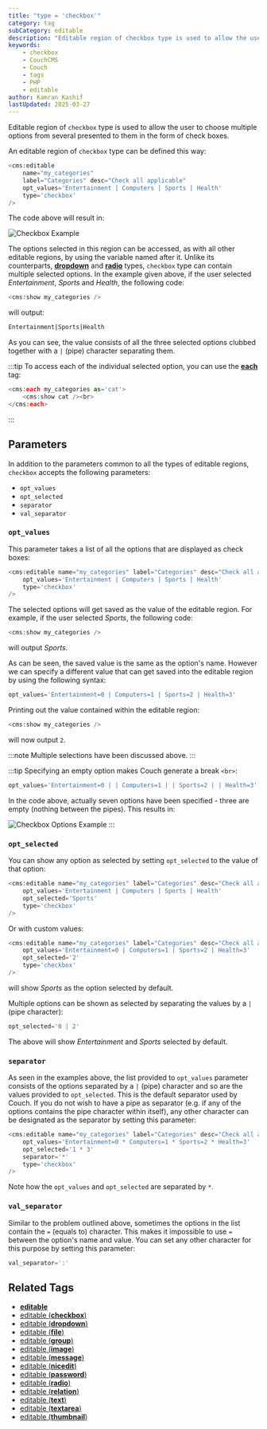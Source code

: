 ```yaml
---
title: "type = 'checkbox'"
category: tag
subCategory: editable
description: "Editable region of checkbox type is used to allow the user to choose multiple options from several presented to them in the form of check boxes."
keywords:
    - checkbox
    - CouchCMS
    - Couch
    - tags
    - PHP
    - editable
author: Kamran Kashif
lastUpdated: 2025-03-27
---
```


Editable region of `checkbox` type is used to allow the user to choose multiple options from several presented to them in the form of check boxes.

An editable region of `checkbox` type can be defined this way:

```php title="Basic Checkbox Example"
<cms:editable
    name="my_categories"
    label="Categories" desc="Check all applicable"
    opt_values='Entertainment | Computers | Sports | Health'
    type='checkbox'
/>
```

The code above will result in:

![Checkbox Example](../../../../assets/img/contents/editable-checkbox-1.gif)

The options selected in this region can be accessed, as with all other editable regions, by using the variable named after it.
Unlike its counterparts, [**dropdown**](../dropdown/) and [**radio**](../radio/) types, `checkbox` type can contain multiple selected options. In the example given above, if the user selected _Entertainment_, _Sports_ and _Health_, the following code:

```php title="Displaying Selected Values"
<cms:show my_categories />
```

will output:

```txt title="Output"
Entertainment|Sports|Health
```

As you can see, the value consists of all the three selected options clubbed together with a `|` (pipe) character separating them.

:::tip
To access each of the individual selected option, you can use the [**each**](../../each/) tag:

```php title="Iterating Through Selected Values"
<cms:each my_categories as='cat'>
    <cms:show cat /><br>
</cms:each>
```
:::

## Parameters

In addition to the parameters common to all the types of editable regions, `checkbox` accepts the following parameters:

- `opt_values`
- `opt_selected`
- `separator`
- `val_separator`

### `opt_values`

This parameter takes a list of all the options that are displayed as check boxes:

```php title="Setting Checkbox Options"
<cms:editable name="my_categories" label="Categories" desc="Check all applicable"
    opt_values='Entertainment | Computers | Sports | Health'
    type='checkbox'
/>
```

The selected options will get saved as the value of the editable region. For example, if the user selected _Sports_, the following code:

```php title="Displaying Single Selection"
<cms:show my_categories />
```

will output _Sports_.

As can be seen, the saved value is the same as the option's name. However we can specify a different value that can get saved into the editable region by using the following syntax:

```php title="Setting Custom Values"
opt_values='Entertainment=0 | Computers=1 | Sports=2 | Health=3'
```

Printing out the value contained within the editable region:

```php title="Displaying Custom Value"
<cms:show my_categories />
```

will now output `2`.

:::note
Multiple selections have been discussed above.
:::

:::tip
Specifying an empty option makes Couch generate a break `<br>`:

```php title="Adding Line Breaks"
opt_values='Entertainment=0 | | Computers=1 | | Sports=2 | | Health=3'
```

In the code above, actually seven options have been specified - three are empty (nothing between the pipes). This results in:

![Checkbox Options Example](../../../../assets/img/contents/editable-checkbox-2.gif)
:::

### `opt_selected`

You can show any option as selected by setting `opt_selected` to the value of that option:

```php title="Setting Default Selection"
<cms:editable name="my_categories" label="Categories" desc="Check all applicable"
    opt_values='Entertainment | Computers | Sports | Health'
    opt_selected='Sports'
    type='checkbox'
/>
```

Or with custom values:

```php title="Setting Default Selection with Custom Values"
<cms:editable name="my_categories" label="Categories" desc="Check all applicable"
    opt_values='Entertainment=0 | Computers=1 | Sports=2 | Health=3'
    opt_selected='2'
    type='checkbox'
/>
```

will show _Sports_ as the option selected by default.

Multiple options can be shown as selected by separating the values by a `|` (pipe character):

```php title="Setting Multiple Default Selections"
opt_selected='0 | 2'
```

The above will show _Entertainment_ and _Sports_ selected by default.

### `separator`

As seen in the examples above, the list provided to `opt_values` parameter consists of the options separated by a `|` (pipe) character and so are the values provided to `opt_selected`.
This is the default separator used by Couch. If you do not wish to have a pipe as separator (e.g. if any of the options contains the pipe character within itself), any other character can be designated as the separator by setting this parameter:

```php title="Using Custom Separator"
<cms:editable name="my_categories" label="Categories" desc="Check all applicable"
    opt_values='Entertainment=0 * Computers=1 * Sports=2 * Health=3'
    opt_selected='1 * 3'
    separator='*'
    type='checkbox'
/>
```

Note how the `opt_values` and `opt_selected` are separated by `*`.

### `val_separator`

Similar to the problem outlined above, sometimes the options in the list contain the `=` (equals to) character. This makes it impossible to use `=` between the option's name and value. You can set any other character for this purpose by setting this parameter:

```php title="Using Custom Value Separator"
val_separator=':'
```

## Related Tags

- [**editable**](../../editable/)
- [editable (**checkbox**)](../checkbox/)
- [editable (**dropdown**)](../dropdown/)
- [editable (**file**)](../file/)
- [editable (**group**)](../group/)
- [editable (**image**)](../image/)
- [editable (**message**)](../message/)
- [editable (**nicedit**)](../nicedit/)
- [editable (**password**)](../password/)
- [editable (**radio**)](../radio/)
- [editable (**relation**)](../relation/)
- [editable (**text**)](../text/)
- [editable (**textarea**)](../textarea/)
- [editable (**thumbnail**)](../thumbnail/)
